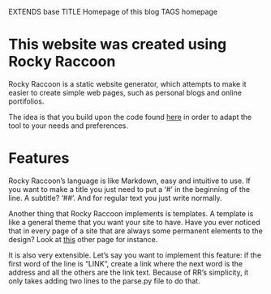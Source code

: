 EXTENDS base
TITLE Homepage of this blog
TAGS homepage

# This website was created using Rocky Raccoon

Rocky Raccoon is a static website generator, which attempts to make it easier to create simple web pages, such as personal blogs and online portifolios.

The idea is that you build upon the code found <a href="github.com/qrno/rockyracoon2">here</a> in order to adapt the tool to your needs and preferences.

# Features

Rocky Raccoon's language is like Markdown, easy and intuitive to use. If you want to make a title you just need to put a '#' in the beginning of the line. A subtitle? '##'. And for regular text you just write normally.

Another thing that Rocky Raccoon implements is templates. A template is like a general theme that you want your site to have. Have you ever noticed that in every page of a site that are always some permanent elements to the design? Look at <a href="example2.html">this</a> other page for instance.


It is also very extensible. Let's say you want to implement this feature: if the first word of the line is "LINK", create a link where the next word is the address and all the others are the link text. Because of RR's simplicity, it only takes adding two lines to the parse.py file to do that.
